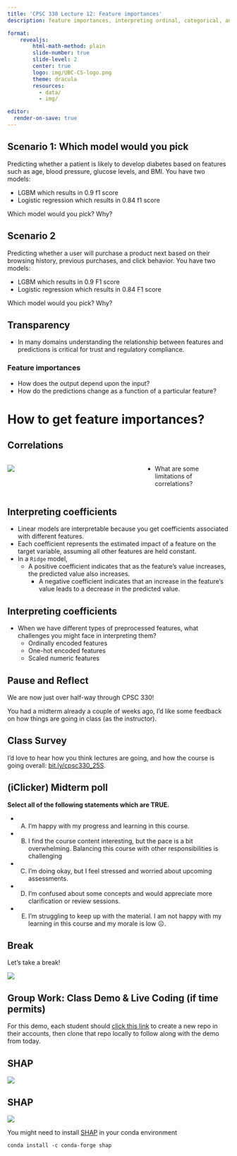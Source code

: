 ```yaml
---
title: 'CPSC 330 Lecture 12: Feature importances'
description: feature importances, interpreting ordinal, categorical, and numeric features, SHAP  

format:
    revealjs:
        html-math-method: plain
        slide-number: true
        slide-level: 2
        center: true
        logo: img/UBC-CS-logo.png
        theme: dracula
        resources:
          - data/
          - img/

editor:
  render-on-save: true
---
```


<!-- ## Announcements 

- HW4 grades are released 
- HW5 is due next week Monday. Make use of office hours and tutorials this week.    -->

## Scenario 1: Which model would you pick 

Predicting whether a patient is likely to develop diabetes based on features such as age, blood pressure, glucose levels, and BMI. You have two models:

- LGBM which results in 0.9 f1 score 
- Logistic regression which results in 0.84 f1 score

Which model would you pick? Why? 

## Scenario 2
Predicting whether a user will purchase a product next based on their browsing history, previous purchases, and click behavior. You have two models:

- LGBM which results in 0.9 F1 score
- Logistic regression which results in 0.84 F1 score

Which model would you pick? Why?

## Transparency

- In many domains understanding the relationship between features and predictions is critical for trust and regulatory compliance. 

### Feature importances 
- How does the output depend upon the input? 
- How do the predictions change as a function of a particular feature?

# How to get feature importances? 

## Correlations
:::: {.columns}

::: {.column width="60%"}
![](img/feat_corr.png)
:::

::: {.column width="40%"}
- What are some limitations of correlations? 
:::
::::

## Interpreting coefficients 
- Linear models are interpretable because you get coefficients associated with different features. 
- Each coefficient represents the estimated impact of a feature on the target variable, assuming all other features are held constant.
- In a `Ridge` model, 
  - A positive coefficient indicates that as the feature's value increases, the predicted value also increases.
	- A negative coefficient indicates that an increase in the feature's value leads to a decrease in the predicted value.

## Interpreting coefficients 
- When we have different types of preprocessed features, what challenges you might face in interpreting them? 
  - Ordinally encoded features
  - One-hot encoded features
  - Scaled numeric features

## Pause and Reflect 

We are now just over half-way through CPSC 330!

You had a midterm already a couple of weeks ago, I'd like some feedback on how things are going in class (as the instructor).

## Class Survey

I'd love to hear how you think lectures are going, and how the course is going overall: [bit.ly/cpsc330_25S](https://bit.ly/cpsc330_2025S).

## (iClicker) Midterm poll {.smaller}

**Select all of the following statements which are TRUE.**

- (A) I'm happy with my progress and learning in this course.
- (B) I find the course content interesting, but the pace is a bit overwhelming. Balancing this course with other responsibilities is challenging
- (C) I'm doing okay, but I feel stressed and worried about upcoming assessments.
- (D) I'm confused about some concepts and would appreciate more clarification or review sessions.
- (E) I'm struggling to keep up with the material. I am not happy with my learning in this course and my morale is low ☹️.

## Break

Let's take a break!

![](img/eva-coffee.png){fig-align="center"}


## Group Work: Class Demo & Live Coding (if time permits)

For this demo, each student should [click this link](https://github.com/new?template_name=lecture12_demo&template_owner=ubc-cpsc330) to create a new repo in their accounts, then clone that repo locally to follow along with the demo from today.

## SHAP

![](img/shap_example.png){fig-align="center"}

## SHAP

![](img/shap_docs.png){fig-align="center"}

You might need to install [SHAP](https://shap.readthedocs.io/en/latest/example_notebooks/overviews/An%20introduction%20to%20explainable%20AI%20with%20Shapley%20values.html) in your conda environment

```
conda install -c conda-forge shap
```
<!-- 
## Extending SHAP

- Can also be used to explain text classification and image classification!

## Extending SHAP 

![](../img/shap_image_explainer.png)
    
[Source](https://github.com/slundberg/shap)

## Extending SHAP

![](../img/shap_image_explainer.png)

- Example: In the picture below, red pixels represent positive SHAP values that increase the probability of the class, while blue pixels represent negative SHAP values the reduce the probability of the class. 

## Finishing up Feature importances

Why do we care about feature importances so much?

- Identify features that are not useful and maybe remove them.
- Get guidance on what new data to collect.
  - New features related to useful features -> better results.
  - Don’t bother collecting useless features -> save resources.

## Finishing up Feature importances

- Help explain why the model is making certain predictions.
  - Debugging, if the model is behaving strangely.
  - Regulatory requirements.
  - Fairness / bias. See this.
  - Keep in mind this can be used on deployment predictions!
 -->

